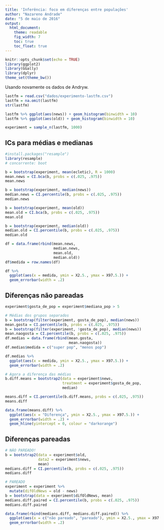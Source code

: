```yaml
---
title: 'Inferência: foco em diferenças entre populações'
author: "Nazareno Andrade"
date: "5 de maio de 2016"
output: 
  html_document:
    theme: readable
    fig_width: 7
    toc: true
    toc_float: true
---
```


```r
knitr::opts_chunk$set(echo = TRUE)
library(ggplot2)
library(GGally)
library(dplyr)
theme_set(theme_bw())
```

Usando novamente os dados de Andryw.

```r
lastfm = read.csv("dados/experimento-lastfm.csv")
lastfm = na.omit(lastfm)
str(lastfm)

lastfm %>% ggplot(aes(news)) + geom_histogram(binwidth = 10)
lastfm %>% ggplot(aes(old)) + geom_histogram(binwidth = 10)

experiment = sample_n(lastfm, 1000)
```

## ICs para médias e medianas

```r
#install.packages("resample")
library(resample)
# concorrente: boot

b = bootstrap(experiment, mean(ecletic), R = 1000)
mean.news = CI.bca(b, probs = c(.025, .975))
mean.news

b = bootstrap(experiment, median(news))
median.news = CI.percentile(b, probs = c(.025, .975))
median.news 

b = bootstrap(experiment, mean(old))
mean.old = CI.bca(b, probs = c(.025, .975))
mean.old

b = bootstrap(experiment, median(old))
median.old = CI.percentile(b, probs = c(.025, .975))
median.old 

df = data.frame(rbind(mean.news, 
                      median.news,
                      mean.old,
                      median.old))
df$medida = row.names(df)

df %>% 
  ggplot(aes(x = medida, ymin = X2.5., ymax = X97.5.)) + 
  geom_errorbar(width = .2)
```

## Diferenças não pareadas

```r
experiment$gosta_de_pop = experiment$mediana_pop > 5

# Médias dos grupos separados
b = bootstrap(filter(experiment, gosta_de_pop), median(news))
mean.gosta = CI.percentile(b, probs = c(.025, .975))
b = bootstrap(filter(experiment, !gosta_de_pop), median(news))
mean.naogosta = CI.percentile(b, probs = c(.025, .975))
df.medias = data.frame(rbind(mean.gosta, 
                             mean.naogosta))
df.medias$medida = c("super pop", "menos pop")

df.medias %>% 
  ggplot(aes(x = medida, ymin = X2.5., ymax = X97.5.)) + 
  geom_errorbar(width = .2)

# Agora a diferença das médias
b.diff.means = bootstrap2(data = experiment$news, 
                          treatment = experiment$gosta_de_pop, 
                          median)

means.diff = CI.percentile(b.diff.means, probs = c(.025, .975))
means.diff

data.frame(means.diff) %>% 
  ggplot(aes(x = "Diferença", ymin = X2.5., ymax = X97.5.)) + 
  geom_errorbar(width = .2) + 
  geom_hline(yintercept = 0, colour = "darkorange")
```


## Diferenças pareadas
```r
# NÃO PAREADO!
b = bootstrap2(data = experiment$old, 
               data2 = experiment$news, 
               mean)
medians.diff = CI.percentile(b, probs = c(.025, .975))
medians.diff

# PAREADO
experiment = experiment %>% 
  mutate(difOldNews = old - news)
b = bootstrap(data = experiment$difOldNews, mean)
medians.diff.paired = CI.percentile(b, probs = c(.025, .975))
medians.diff.paired

data.frame(rbind(medians.diff, medians.diff.paired)) %>% 
  ggplot(aes(x = c("não pareado", "pareado"), ymin = X2.5., ymax = X97.5.)) + 
  geom_errorbar(width = .2) 

```


